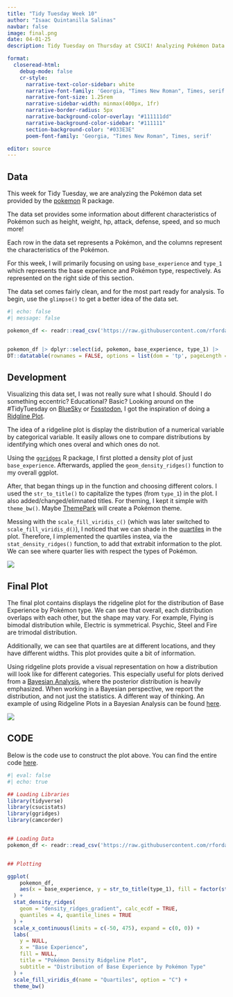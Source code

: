 ```yaml
---
title: "Tidy Tuesday Week 10"
author: "Isaac Quintanilla Salinas"
navbar: false
image: final.png
date: 04-01-25
description: Tidy Tuesday on Thursday at CSUCI! Analyzing Pokémon Data! 

format:
  closeread-html:
    debug-mode: false
    cr-style:
      narrative-text-color-sidebar: white
      narrative-font-family: 'Georgia, "Times New Roman", Times, serif'
      narrative-font-size: 1.25rem
      narrative-sidebar-width: minmax(400px, 1fr)
      narrative-border-radius: 5px
      narrative-background-color-overlay: "#111111dd"
      narrative-background-color-sidebar: "#111111"
      section-background-color: "#033E3E"
      poem-font-family: 'Georgia, "Times New Roman", Times, serif'

editor: source
---
```



:::{.cr-section}

:::{focus-on="cr-fw"}
# Data
:::

This week for Tidy Tuesday, we are analyzing the Pokémon data set provided by the [pokemon](https://github.com/williamorim/pokemon) R package.

The data set provides some information about different characteristics of Pokémon such as height, weight, hp, attack, defense, speed, and so much more! 

Each row in the data set represents a Pokémon, and the columns represent the characteristics of the Pokémon.

For this week, I will primarily focusing on using `base_experience` and `type_1` which represents the base experience and Pokémon type, respectively. As represented on the right side of this section.

The data set comes fairly clean, and for the most part ready for analysis. To begin, use the `glimpse()` to get a better idea of the data set.


:::{#cr-fw}

```r
#| echo: false
#| message: false

pokemon_df <- readr::read_csv('https://raw.githubusercontent.com/rfordatascience/tidytuesday/main/data/2025/2025-04-01/pokemon_df.csv')


pokemon_df |> dplyr::select(id, pokemon, base_experience, type_1) |> 
DT::datatable(rownames = FALSE, options = list(dom = 'tp', pageLength = 9))
```


:::
:::


:::{.cr-section layout="sidebar-left"}

:::{focus-on="cr-walk"}
# Development
:::

Visualizing this data set, I was not really sure what I should. Should I do something eccentric? Educational? Basic? Looking around on the #TidyTuesday on [BlueSky](https://bsky.app/hashtag/TidyTuesday) or [Fosstodon](https://fosstodon.org/tags/TidyTuesday), I got the inspiration of doing a [Ridgline Plot](https://www.data-to-viz.com/graph/ridgeline.html).

The idea of a ridgeline plot is display the distribution of a numerical variable by categorical variable. It easily allows one to compare distributions by identifying which ones overal and which ones do not.

Using the [`ggridges`](https://wilkelab.org/ggridges/articles/introduction.html) R package, I first plotted a density plot of just `base_experience`. Afterwards, applied the   `geom_density_ridges()` function to my overall ggplot.

After, that began things up in the function and choosing different colors. I used the `str_to_title()` to capitalize the types (from `type_1`) in the plot. I also added/changed/elimnated titles. For theming, I kept it simple with `theme_bw()`. Maybe [ThemePark](https://github.com/MatthewBJane/ThemePark) will create a Pokémon theme.

Messing with the `scale_fill_viridis_c()` (which was later switched to `scale_fill_viridis_d()`), I noticed that we can shade in the [quartiles](https://en.wikipedia.org/wiki/Quartile) in the plot. Therefore, I implemented the quartiles instea, via the `stat_density_ridges()` function, to add that extrabit information to the plot. We can see where quarter lies with respect the types of Pokémon.


:::{#cr-walk}
![](final.gif)
:::
:::



:::{.cr-section layout="sidebar-left"}

:::{focus-on="cr-twilight"}
# Final Plot
:::

The final plot contains displays the ridgeline plot for the distribution of Base Experience by Pokémon type. We can see that overall, each distribution overlaps with each other, but the shape may vary. For example, Flying is bimodal distribution while, Electric is symmetrical. Psychic, Steel and Fire are trimodal distribution.

Additionally, we can see that quartiles are at different locations, and they have different widths. This plot provides quite a bit of information.

Using ridgeline plots provide a visual representation on how a distribution will look like for different categories. This especially useful for plots derived from a [Bayesian Analysis](http://en.wikipedia.org/wiki/Bayesian_inference), where the posterior distribution is heavily emphasized. When working in a Bayesian perspective, we report the distribution, and not just the statistics. A different way of thinking. An example of using Ridgeline Plots in a Bayesian Analysis can be found [here](https://academic.oup.com/icb/article/64/2/354/7688460).

:::{#cr-twilight}
![](final.png)
:::
:::


## CODE

Below is the code use to construct the plot above. You can find the entire code [here](https://github.com/inqs909/ttw/blob/main/posts/wk_4_1_25/plot_code.R).




```r
#| eval: false
#| echo: true

## Loading Libraries
library(tidyverse)
library(csucistats)
library(ggridges)
library(camcorder)


## Loading Data
pokemon_df <- readr::read_csv('https://raw.githubusercontent.com/rfordatascience/tidytuesday/main/data/2025/2025-04-01/pokemon_df.csv')


## Plotting 

ggplot(
    pokemon_df, 
    aes(x = base_experience, y = str_to_title(type_1), fill = factor(stat(quantile)))
  ) +
  stat_density_ridges(
    geom = "density_ridges_gradient", calc_ecdf = TRUE,
    quantiles = 4, quantile_lines = TRUE
  ) +
  scale_x_continuous(limits = c(-50, 475), expand = c(0, 0)) +
  labs(
    y = NULL,
    x = "Base Experience",
    fill = NULL,
    title = "Pokémon Density Ridgeline Plot",
    subtitle = "Distribution of Base Experience by Pokémon Type"
  ) +
  scale_fill_viridis_d(name = "Quartiles", option = "C") +
  theme_bw()
```